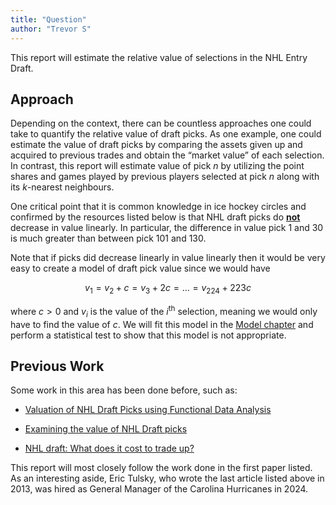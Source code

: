```yaml
---
title: "Question"
author: "Trevor S"
---
```


This report will estimate the relative value of selections in the NHL Entry Draft.

## Approach

Depending on the context, there can be countless approaches one could take to quantify the relative value of draft picks. As one example, one could estimate the value of draft picks by comparing the assets given up and acquired to previous trades and obtain the "market value" of each selection. In contrast, this report will estimate value of pick $n$ by utilizing the point shares and games played by previous players selected at pick $n$ along with its $k$-nearest neighbours.

One critical point that it is common knowledge in ice hockey circles and confirmed by the resources listed below is that NHL draft picks do [**not**]{.underline} decrease in value linearly. In particular, the difference in value pick 1 and 30 is much greater than between pick 101 and 130.

Note that if picks did decrease linearly in value linearly then it would be very easy to create a model of draft pick value since we would have

$$ v_1 = v_2 + c = v_3 + 2c = ... = v_{224} + 223c $$

where $c > 0$ and $v_i$ is the value of the $i^{\text{th}}$ selection, meaning we would only have to find the value of $c$. We will fit this model in the [Model chapter](https://trevsteu.github.io/Stat468_Final/model.html) and perform a statistical test to show that this model is not appropriate.

## Previous Work

Some work in this area has been done before, such as:

-   [Valuation of NHL Draft Picks using Functional Data Analysis](https://summit.sfu.ca/_flysystem/fedora/2023-02/etd22223.pdf)

-   [Examining the value of NHL Draft picks](https://soundofhockey.com/2022/06/06/examining-the-value-of-nhl-draft-picks/amp/)

-   [NHL draft: What does it cost to trade up?](https://www.broadstreethockey.com/post/nhl-draft-pick-value-trading-up/)

This report will most closely follow the work done in the first paper listed. As an interesting aside, Eric Tulsky, who wrote the last article listed above in 2013, was hired as General Manager of the Carolina Hurricanes in 2024.
